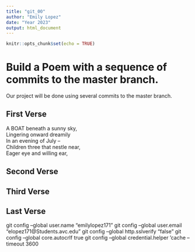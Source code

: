 ```yaml
---
title: "git_00"
author: "Emily Lopez"
date: "Year 2023"
output: html_document
---
```


```r
knitr::opts_chunk$set(echo = TRUE)
```
# Build a Poem with a sequence of commits to the master branch.
Our project will be done using several commits to the master branch.
<!-- Do not modify or change any text in "!--" bracketed areas such as this --- these are instructions to
you, if you change any of this the git program will notice it and compromise your git merging strategy !-->

## First Verse 
<!--Put the first five lines of a poem by Lewis Carrol in this section!-->
 A BOAT beneath a sunny sky,  
Lingering onward dreamily  
In an evening of July --  
Children three that nestle near,  
Eager eye and willing ear,  
  
## Second Verse
<!--Put the first five lines of a poem by Robert Frost here!-->
    
  
## Third Verse
<!--Put the first two verses of The Walrus and the Carpenter here!-->
  
  
## Last Verse
<!--Put a short poem of your choice 8-20 lines,here!-->








git config --global user.name "emilylopez171"
git config --global user.email "elopez171@Students.avc.edu"
git config --global http.sslverify "false"
git config --global core.autocrlf true
git config --global credential.helper 'cache --timeout 3600



